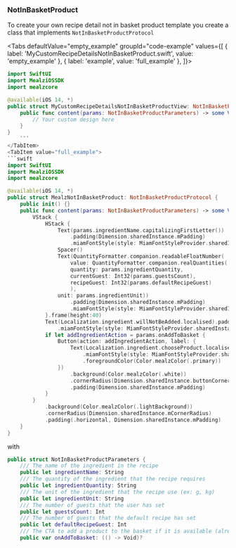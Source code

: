 ### NotInBasketProduct

To create your own recipe detail not in basket product template you create a class that implements `NotInBasketProductProtocol`

<Tabs defaultValue="empty_example" groupId="code-example"
      values={[
          { label: 'MyCustomRecipeDetailsNotInBasketProduct.swift', value: 'empty_example' },
          { label: 'example', value: 'full_example' },
      ]}>
<TabItem value="empty_example">

```swift
import SwiftUI
import MealziOSSDK
import mealzcore

@available(iOS 14, *)
public struct MyCustomRecipeDetailsNotInBasketProductView: NotInBasketProductProtocol {
    public func content(params: NotInBasketProductParameters) -> some View {
        // Your custom design here
    }
}
    ```
</TabItem>
<TabItem value="full_example">
```swift
import SwiftUI
import MealziOSSDK
import mealzcore

@available(iOS 14, *)
public struct MealzNotInBasketProduct: NotInBasketProductProtocol {
    public init() {}
    public func content(params: NotInBasketProductParameters) -> some View {
        VStack {
            HStack {
                Text(params.ingredientName.capitalizingFirstLetter())
                    .padding(Dimension.sharedInstance.mPadding)
                    .miamFontStyle(style: MiamFontStyleProvider.sharedInstance.bodyBigBoldStyle)
                Spacer()
                Text(QuantityFormatter.companion.readableFloatNumber(
                    value: QuantityFormatter.companion.realQuantities(
                    quantity: params.ingredientQuantity,
                    currentGuest: Int32(params.guestsCount),
                    recipeGuest: Int32(params.defaultRecipeGuest)
                    ),
                unit: params.ingredientUnit))
                    .padding(Dimension.sharedInstance.mPadding)
                    .miamFontStyle(style: MiamFontStyleProvider.sharedInstance.bodyMediumStyle)
            }.frame(height:40)
            Text(Localization.ingredient.willNotBeAdded.localised).padding(Dimension.sharedInstance.mPadding)
                .miamFontStyle(style: MiamFontStyleProvider.sharedInstance.bodyMediumStyle)
            if let addIngredientAction = params.onAddToBasket {
                Button(action: addIngredientAction, label: {
                    Text(Localization.ingredient.chooseProduct.localised).padding(Dimension.sharedInstance.mPadding)
                        .miamFontStyle(style: MiamFontStyleProvider.sharedInstance.bodyMediumBoldStyle)
                        .foregroundColor(Color.mealzColor(.primary))
                })
                    .background(Color.mealzColor(.white))
                    .cornerRadius(Dimension.sharedInstance.buttonCornerRadius)
                    .padding(Dimension.sharedInstance.mPadding)
            }
        }
            .background(Color.mealzColor(.lightBackground))
            .cornerRadius(Dimension.sharedInstance.mCornerRadius)
            .padding(.horizontal, Dimension.sharedInstance.mPadding)
    }
}
```
</TabItem>
</Tabs>

with

```swift
public struct NotInBasketProductParameters {
    /// The name of the ingredient in the recipe
    public let ingredientName: String
    /// The quantity of the ingredient that the recipe requires
    public let ingredientQuantity: String
    /// The unit of the ingredient that the recipe use (ex: g, kg)
    public let ingredientUnit: String
    /// The number of guests that the user has set
    public let guestsCount: Int
    /// The number of guests that the default recipe has set
    public let defaultRecipeGuest: Int
    /// The CTA to add a product to the basket if it is available (already at home or deleted products)
    public var onAddToBasket: (() -> Void)?
```
